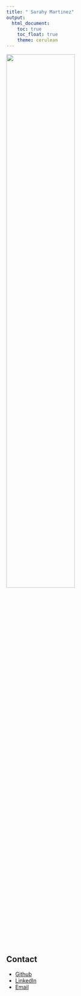 ```yaml
---
title: " Sarahy Martinez"
output: 
  html_document:
    toc: true
    toc_float: true
    theme: cerulean
---
```


<img src="images/Martinez-Sarahy.jpg" style="width:60%">

## Contact

* [Github](https://github.com/sarahym7)
* [LinkedIn](https://www.linkedin.com/in/sarahy-martinez/)
* [Email](mailto:sjm2284@cumc.columbia.edu)